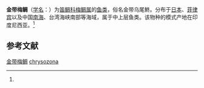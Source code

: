{{Speciesbox
| name = 金带梅鲷
| status = 
| status_system = 
| image = 
| genus = Caesio
| species = chrysozona
| authority = (Cuvier et Valenciennes, 1830)<ref name='id7417'>{{cite web| url =http://www.bioinfo.cn/db05/BjdwSpecies.php?action=view&id=7417| title =金带梅鲷| work =《中国动物物种编目数据库》| publisher =中国科学院微生物研究所| author =中国科学院动物研究所| accessdate =2009-04-16| deadurl =yes| archiveurl =https://web.archive.org/web/20160305004712/http://www.bioinfo.cn/db05/BjdwSpecies.php?action=view&id=7417| archivedate =2016-03-05}}</ref>
}}

'''金带梅鲷'''（[[学名|学名]]：{{lang|la|''Caesio chrysozona''}}）为[[笛鲷科|笛鲷科]][[梅鲷属|梅鲷属]]的[[鱼类|鱼类]]，俗名金带乌尾鮗。分布于[[日本|日本]]、[[菲律宾|菲律宾]]以及中国[[南海|南海]]、台湾海峡南部等海域，属于中上层鱼类。该物种的模式产地在印度尼西亚。<ref name='id7417'/>

== 参考文献 ==
{{reflist}}

{{Wikispecies|Caesio chrysozona}}
{{Taxonbar|from=Q15233366}}

[[Category:梅鲷属|金带梅鲷]]
[[Category:梅鲷属|chrysozona]]


{{鲈形目小作品}}